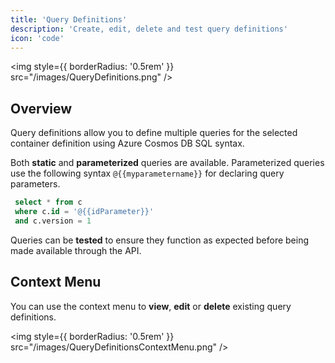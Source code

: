 ```yaml
---
title: 'Query Definitions'
description: 'Create, edit, delete and test query definitions'
icon: 'code'
---
```


<img
  style={{ borderRadius: '0.5rem' }}
  src="/images/QueryDefinitions.png"
/>

## Overview

Query definitions allow you to define multiple queries for the selected container definition using Azure Cosmos DB SQL syntax. 

Both **static** and **parameterized** queries are available. Parameterized queries use the following syntax `@{{myparametername}}` for declaring query parameters.
```SQL Sample query
 select * from c 
 where c.id = '@{{idParameter}}' 
 and c.version = 1
```

<Tip>
Queries can be <b>tested</b> to ensure they function as expected before being made available through the API.
</Tip>

## Context Menu
You can use the context menu to **view**, **edit** or **delete** existing query definitions. 

<img
  style={{ borderRadius: '0.5rem' }}
  src="/images/QueryDefinitionsContextMenu.png"
/>